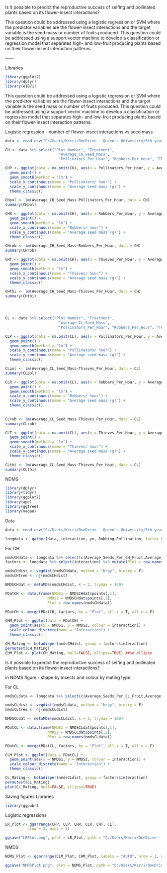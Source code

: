  Is it possible to predict the reproductive success of selfing and pollinated plants based on its flower-insect interactions? 

This question could be addressed using a logistic regression or SVM where the predictor variables are the flower-insect interactions and the target variable is the seed mass or number of fruits produced. This question could be addressed using a support vector machine to develop a classification or regression model that separates high- and low-fruit producing plants based on their flower-insect interaction patterns. 

~~~

Libraries
```r

library(ggplot2)
library(dplyr)
library(e1071)

```

This question could be addressed using a logistic regression or SVM where the predictor variables are the flower-insect interactions and the target variable is the seed mass or number of fruits produced. This question could be addressed using a support vector machine to develop a classification or regression model that separates high- and low-fruit producing plants based on their flower-insect interaction patterns. 

Logistic regression - number of flower-insect interactions vs seed mass
```r
data <- read.csv("C:/Users/Kerri/OneDrive - Queen's University/5th year/Winter/BIOL432/BIOL432_FinalProject/Soper_Gorden_Adler_AJB_2018_Flower_Insect_Interactions_Processed_Data.csv")

CH <- data %>% select("Plot_Number", "Treatment",
                        "Average_CH_Seed_Mass",
                        "Pollinators_Per_Hour", "Robbers_Per_Hour", "Thieves_Per_Hour")

CHP <- ggplot(data = na.omit(CH), aes(x = Pollinators_Per_Hour, y = Average_CH_Seed_Mass)) +
  geom_point() +
  geom_smooth(method = "lm") +
  scale_x_continuous(name = "Pollinators/ hour") +
  scale_y_continuous(name = "Average seed mass (g)") +
  theme_classic()

CHpol <- lm(Average_CH_Seed_Mass~Pollinators_Per_Hour, data = CH)
summary(CHpol)

CHR <- ggplot(data = na.omit(CH), aes(x = Robbers_Per_Hour, y = Average_CH_Seed_Mass)) +
  geom_point() +
  geom_smooth(method = "lm") +
  scale_x_continuous(name = "Robbers/ hour") +
  scale_y_continuous(name = "Average seed mass (g)") +
  theme_classic()

CHrob <- lm(Average_CH_Seed_Mass~Robbers_Per_Hour, data = CH)
summary(CHrob)

CHT <- ggplot(data = na.omit(CH), aes(x = Thieves_Per_Hour, y = Average_CH_Seed_Mass)) +
  geom_point() +
  geom_smooth(method = "lm") +
  scale_x_continuous(name = "Thieves/ hour") +
  scale_y_continuous(name = "Average seed mass (g)") +
  theme_classic()

CHthi <- lm(Average_CH_Seed_Mass~Thieves_Per_Hour, data = CH)
summary(CHthi)




CL <- data %>% select("Plot_Number", "Treatment",
                        "Average_CL_Seed_Mass",
                        "Pollinators_Per_Hour", "Robbers_Per_Hour", "Thieves_Per_Hour")

CLP <- ggplot(data = na.omit(CL), aes(x = Pollinators_Per_Hour, y = Average_CL_Seed_Mass)) +
  geom_point() +
  geom_smooth(method = "lm") +
  scale_x_continuous(name = "Pollinators/ hour") +
  scale_y_continuous(name = "Average seed mass (g)") +
  theme_classic()

CLpol <- lm(Average_CL_Seed_Mass~Thieves_Per_Hour, data = CL)
summary(CLpol)

CLR <- ggplot(data = na.omit(CL), aes(x = Robbers_Per_Hour, y = Average_CL_Seed_Mass)) +
  geom_point() +
  geom_smooth(method = "lm") +
  scale_x_continuous(name = "Robbers/ hour") +
  scale_y_continuous(name = "Average seed mass (g)") +
  theme_classic()
  
  
CLrob <- lm(Average_CL_Seed_Mass~Thieves_Per_Hour, data = CL)
summary(CLrob)

CLT <- ggplot(data = na.omit(CL), aes(x = Thieves_Per_Hour, y = Average_CL_Seed_Mass)) +
  geom_point() +
  geom_smooth(method = "lm") +
  scale_x_continuous(name = "Thieves/ hour") +
  scale_y_continuous(name = "Average seed mass (g)") +
  theme_classic()

CLthi <- lm(Average_CL_Seed_Mass~Thieves_Per_Hour, data = CL)
summary(CLthi)

```

NDMS

```r
library(dplyr)
library(tidyr)
library(ggplot2)
library(ape)
library(ggtree)
library(vegan)
```

Data
```r
data <- read.csv("C:/Users/Kerri/OneDrive - Queen's University/5th year/Winter/BIOL432/BIOL432_FinalProject/Soper_Gorden_Adler_AJB_2018_Flower_Insect_Interactions_Processed_Data.csv") %>% select(c(Robbing,Florivory,Pollination,Average_Seeds_Per_CH_Fruit,Average_Seeds_Per_CL_Fruit,Average_CH_Seed_Mass,Average_CL_Seed_Mass))

longdata <- gather(data, interaction, yn, Robbing:Pollination, factor_key = T) %>% na.omit() %>% filter(!yn == "N")

```


For CH
```r
nmdsCHdata <- longdata %>% select(c(Average_Seeds_Per_CH_Fruit,Average_Seeds_Per_CL_Fruit,Average_CH_Seed_Mass,Average_CL_Seed_Mass)) 
factors <- longdata %>% select(interaction) %>% mutate(Plot = row.names(longdata))

nmdsCHdist <- vegdist(nmdsCHdata, method = "bray", binary = F)
nmdsCHtree <- nj(nmdsCHdist)

NMDSCHdat <- metaMDS(nmdsCHdist, k = 2, trymax = 100)

PDatCH <- data.frame(NMDS1 = NMDSCHdat$points[,1],
                   NMDS2 = NMDSCHdat$points[,2],
                   Plot = row.names(nmdsCHdata))

PDatCH <- merge(PDatCH, factors, by = "Plot", all.x = T, all.y = F)

CHM_Plot <- ggplot(data = PDatCH) +
  geom_point(aes(x = NMDS1, y = NMDS2, colour = interaction)) +
  scale_colour_discrete(name = "Interaction") +
  theme_classic()

CH_Mating <- betadisper(nmdsCHdist, group = factors$interaction)
permutest(CH_Mating)
CHM_Plot <- plot(CH_Mating, hull=FALSE, ellipse=TRUE) ##sd ellipse

```


Is it possible to predict the reproductive success of selfing and pollinated plants based on its flower-insect interactions? 

in NDMS figure - shape by insects and colour by mating type


For CL
```r
nmdsCLdata <- longdata %>% select(c(Average_Seeds_Per_CL_Fruit,Average_CL_Seed_Mass)) 

nmdsCLdist <- vegdist(nmdsCLdata, method = "bray", binary = F)
nmdsCLtree <- nj(nmdsCLdist)

NMDSCLdat <- metaMDS(nmdsCLdist, k = 2, trymax = 100)

PDatCL <- data.frame(NMDS1 = NMDSCLdat$points[,1],
                   NMDS2 = NMDSCLdat$points[,2],
                   Plot = row.names(nmdsCLdata))

PDatCL <- merge(PDatCL, factors, by = "Plot", all.x = T, all.y = F)

CLM_Plot <- ggplot(data = PDatCL) +
  geom_point(aes(x = NMDS1, y = NMDS2, colour = interaction)) +
  scale_colour_discrete(name = "Interaction") +
  theme_classic()

CL_Mating <- betadisper(nmdsCLdist, group = factors$interaction)
permutest(CL_Mating)
plot(CL_Mating, hull=FALSE, ellipse=TRUE)

```


Saving figures
Libraries
```r

library(ggpubr)

```
Logistic regressions
```r

LR_Plot <- ggarrange(CHP, CLP, CHR, CLR, CHT, CLT,
          nrow = 3, ncol = 2)

ggsave("LRPlot.png", plot = LR_Plot, path = "C:/Users/Kerri/OneDrive - Queen's University/5th year/Winter/BIOL432/BIOL432_FinalProject", width = 6, height = 8)

```

NMDS
```r

NDMS_Plot <- ggarrange(CLM_Plot, CHM_Plot, labels = "AUTO", nrow = 1, ncol = 2, common.legend = TRUE)

ggsave("NMDSPlot.png", plot = NDMS_Plot, path = "C:/Users/Kerri/OneDrive - Queen's University/5th year/Winter/BIOL432/BIOL432_FinalProject", width = 7, height = 5)

```




